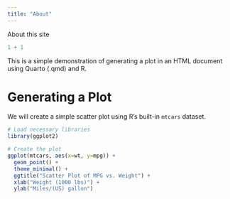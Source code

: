 ```yaml
---
title: "About"
---
```


About this site

```r
1 + 1
```

This is a simple demonstration of generating a plot in an HTML document using Quarto (.qmd) and R.

# Generating a Plot

We will create a simple scatter plot using R's built-in `mtcars` dataset.

```r
# Load necessary libraries
library(ggplot2)

# Create the plot
ggplot(mtcars, aes(x=wt, y=mpg)) +
  geom_point() +
  theme_minimal() +
  ggtitle("Scatter Plot of MPG vs. Weight") +
  xlab("Weight (1000 lbs)") +
  ylab("Miles/(US) gallon")
```

